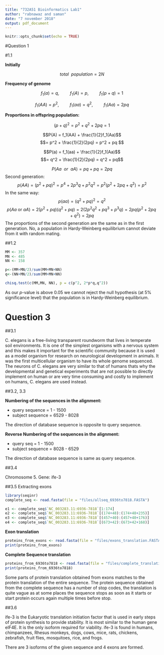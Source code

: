 ```yaml
---
title: "732A51 Bioinformatics Lab1"
author: "rabnawaz and saman"
date: "7 november 2018"
output: pdf_document
---
```


```r
knitr::opts_chunk$set(echo = TRUE)
```

#Question 1

#1.1

__Initially__

$$total~~population = 2N$$

__Frequency of genome__

$$f_1(a) = q , ~~~~~~~~~ f_1(A) = p , ~~~~~~~~~ f_1(p+q) = 1$$

$$f_1(AA) = p^2 , ~~~~~~~~~ f_1(aa) = q^2 , ~~~~~~~~~ f_1(Aa) = 2pq$$

__Proportions in offspring population:__

$$(p+q)^2 = p^2+q^2+ 2pq = 1$$

$$P(A) = f_1(AA) + \frac{1}{2}f_1(Aa)$$ 
$$= p^2 + \frac{1}{2}(2pq) = p^2 + pq $$


$$P(a) = f_1(aa) + \frac{1}{2}f_1(Aa)$$ 
$$= q^2 + \frac{1}{2}(2pq) = q^2 + pq$$

$$P(Aa~~or~~aA) = pq  + pq = 2pq$$
Second generation:
$$p(AA)=(p^2+pq)^2=p^4+2p^3q+p^2q^2=p^2(p^2+2pq+q^2)=p^2$$
In the same way:
$$p(aa)=(q^2+pq)^2=q^2$$
$$p(Aa \text{ or } aA)=2(p^2+pq)(q^2+pq)=2(2p^2q^2+pq^3+p^3q)=2pq(p^2+2pq+q^2)=2pq$$
The proportions of the second generation are the same as in the first generation. No, a population in Hardy-Weinberg equilibrium cannot deviate from it with random mating.

##1.2

```r
MM <- 357
MN <- 485
NN <- 158

p<-(MM+MN/2)/sum(MM+MN+NN)
q<-(NN+MN/2)/sum(MM+MN+NN)

chisq.test(c(MM,MN, NN), p = c(p^2, 2*p*q,q^2))
```
As our $p$-value is above 0.05 we cannot reject the null hypothesis (at 5% significance level) that the population is in Hardy-Weinberg equilibrium.

# Question 3


##3.1

C. elegans is a free-living transparent roundworm that lives in temperate soil environments. It is one of the simplest organisms with a nervous system and this makes it important for the scientific community because it is used as a model organism for research on neurological development in animals. It was the first multicellular organism to have its whole genome sequenced. The neurons of C. elegans are very similar to that of humans thats why the developmental and genetical experiments that are not possible to directly implement on human or are very time consuming and costly to implement on humans, C. elegans are used instead.


##3.2, 3.3

__Numbering of the sequences in the alignment:__

- query sequence = 1 - 1500
- subject sequence = 6529 - 8028

The direction of database sequence is opposite to query sequence.

__Reverse Numbering of the sequences in the alignment:__

- query seq = 1 - 1500
- subject sequence = 8028 - 6529 

The direction of database sequence is same as query sequence.

##3.4

Chromosome 5. Gene: ife-3


##3.5
Extracting exons
```r
library(seqinr)
complete_seq <- read.fasta(file = "files/allseq_6936to7818.FASTA")

e1 <- complete_seq$`NC_003283.11:6936-7818`[1:174]
e2 <- complete_seq$`NC_003283.11:6936-7818`[(174+48):(174+48+235)]
e3 <- complete_seq$`NC_003283.11:6936-7818`[(457+40):(457+40+176)]
e4 <- complete_seq$`NC_003283.11:6936-7818`[(673+42):(673+42+168)]

```



__Exon translation__

```r

proteins_from_exons <- read.fasta(file = "files/exons_translation.FASTA")
print(proteins_from_exons)

```


__Complete Sequence translation__

```r

proteins_from_6936to7818 <- read.fasta(file = "files/complete_translationq3.FASTA")
print(proteins_from_6936to7818)

```


Some parts of protein translation obtained from exons matches to the protein translation of the entire sequence. The protein sequence obtained from the complete sequence has a number of stop codes, the translation is quite vague as at some places the sequence stops as soon as it starts or start protein occurs again multiple times before stop.


##3.6

ife-3 is the Eukaryotic translation initiation factor that is used in early steps of protein synthesis to provide stability. It is most similar to the human gene eIF4E. It is the only isoform required for viability. ife-3 is found in humans, chimpanzees, Rhesus monkeys, dogs, cows, mice, rats, chickens, zebrafish, fruit flies, mosquitoes, rice, and frogs. 

There are 3 isoforms of the given sequence and 4 exons are formed.

